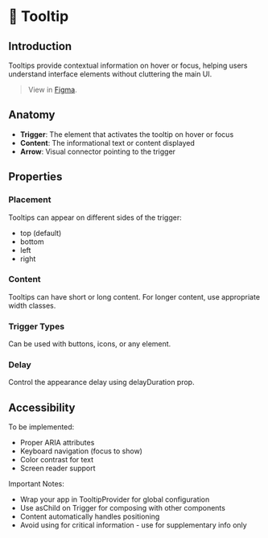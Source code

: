 
<Meta title="Components/Tooltip/Docs" of={TooltipStories} />

# 💬 Tooltip

## Introduction

Tooltips provide contextual information on hover or focus, helping users understand interface elements without cluttering the main UI.

> View in [Figma](https://www.figma.com/design/JxaLVMTWirCpU0rsbZ30k7/2.-Components-Library?node-id=6387-409).

## Anatomy

<Canvas of={TooltipStories.Basic} />

- **Trigger**: The element that activates the tooltip on hover or focus
- **Content**: The informational text or content displayed
- **Arrow**: Visual connector pointing to the trigger

## Properties

### Placement

Tooltips can appear on different sides of the trigger:

- top (default)
- bottom
- left
- right

<Canvas of={TooltipStories.PlacementsShowcase} />

### Content

Tooltips can have short or long content. For longer content, use appropriate width classes.

<Canvas of={TooltipStories.LongContent} />

### Trigger Types

Can be used with buttons, icons, or any element.

<Canvas of={TooltipStories.WithIconTrigger} />

### Delay

Control the appearance delay using delayDuration prop.

<Canvas of={TooltipStories.WithDelay} />

## Accessibility

To be implemented:

- Proper ARIA attributes
- Keyboard navigation (focus to show)
- Color contrast for text
- Screen reader support

<div className="rounded-8 mt-8 bg-muted p-12">
  <p className="mb-4 body-2-semi-bold">Important Notes:</p>
  <ul className="space-y-2 body-2">
    <li>Wrap your app in TooltipProvider for global configuration</li>
    <li>Use asChild on Trigger for composing with other components</li>
    <li>Content automatically handles positioning</li>
    <li>
      Avoid using for critical information - use for supplementary info only
    </li>
  </ul>
</div>
